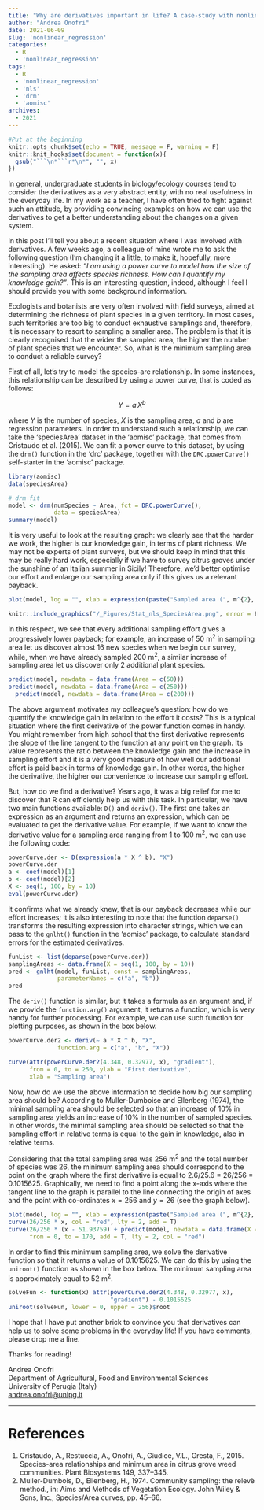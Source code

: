 ```yaml
---
title: "Why are derivatives important in life? A case-study with nonlinear regression"
author: "Andrea Onofri"
date: 2021-06-09
slug: 'nonlinear_regression'
categories:
  - R
  - 'nonlinear_regression'
tags:
  - R
  - 'nonlinear_regression'
  - 'nls'
  - 'drm'
  - 'aomisc'
archives:
  - 2021
---
```



```r
#Put at the beginning
knitr::opts_chunk$set(echo = TRUE, message = F, warning = F)
knitr::knit_hooks$set(document = function(x){ 
  gsub("```\n*```r*\n*", "", x) 
})
```

In general, undergraduate students in biology/ecology courses tend to consider the derivatives as a very abstract entity, with no real usefulness in the everyday life. In my work as a teacher, I have often tried to fight against such an attitude, by providing convincing examples on how we can use the derivatives to get a better understanding about the changes on a given system.

In this post I'll tell you about a recent situation where I was involved with derivatives. A few weeks ago, a colleague of mine wrote me to ask the following question (I'm changing it a little, to make it, hopefully, more interesting). He asked: *"I am using a power curve to model how the size of the sampling area affects species richness. How can I quantify my knowledge gain?"*. This is an interesting question, indeed, although I feel I should provide you with some background information.

Ecologists and botanists are very often involved with field surveys, aimed at determining the richness of plant species in a given territory. In most cases, such territories are too big to conduct exhaustive samplings and, therefore, it is necessary to resort to sampling a smaller area. The problem is that it is clearly recognised that the wider the sampled area, the higher the number of plant species that we encounter. So, what is the minimum sampling area to conduct a reliable survey? 

First of all, let's try to model the species-are relationship. In some instances, this relationship can be described by using a power curve, that is coded as follows:

$$Y = a \, X^b$$

where $Y$ is the number of species, $X$ is the sampling area, $a$ and $b$ are regression parameters. In order to understand such a relationship, we can take the 'speciesArea' dataset in the 'aomisc' package, that comes from Cristaudo et al. (2015). We can fit a power curve to this dataset, by using the `drm()` function in the 'drc' package, together with the `DRC.powerCurve()` self-starter in the 'aomisc' package.


```r
library(aomisc)
data(speciesArea)

# drm fit
model <- drm(numSpecies ~ Area, fct = DRC.powerCurve(),
             data = speciesArea)
summary(model)
```

It is very useful to look at the resulting graph: we clearly see that the harder we work, the higher is our knowledge gain, in terms of plant richness. We may not be experts of plant surveys, but we should keep in mind that this may be really hard work, especially if we have to survey citrus groves under the sunshine of an Italian summer in Sicily! Therefore, we'd better optimise our effort and enlarge our sampling area only if this gives us a relevant payback. 


```r
plot(model, log = "", xlab = expression(paste("Sampled area (", m^{2}, ")", sep = "")), ylab = "Number of species")
```

```r
knitr::include_graphics("/_Figures/Stat_nls_SpeciesArea.png", error = F)
```

In this respect, we see that every additional sampling effort gives a progressively lower payback; for example, an increase of 50 m^2^ in sampling area let us discover almost 16 new species when we begin our survey, while, when we have already sampled 200 m^2^, a similar increase of sampling area let us discover only 2 additional plant species. 

```r
predict(model, newdata = data.frame(Area = c(50)))
predict(model, newdata = data.frame(Area = c(250))) -
  predict(model, newdata = data.frame(Area = c(200))) 
```

The above argument motivates my colleague's question: how do we quantify the knowledge gain in relation to the effort it costs? This is a typical situation where the first derivative of the power function comes in handy. You might remember from high school that the first derivative represents the slope of the line tangent to the function at any point on the graph. Its value represents the ratio between the knowledge gain and the increase in sampling effort and it is a very good measure of how well our additional effort is paid back in terms of knowledge gain. In other words, the higher the derivative, the higher our convenience to increase our sampling effort.

But, how do we find a derivative? Years ago, it was a big relief for me to discover that R can efficiently help us with this task. In particular, we have two main functions available: `D()` and `deriv()`. The first one takes an expression as an argument and returns an expression, which can be evaluated to get the derivative value. For example, if we want to know the derivative value for a sampling area ranging from 1 to 100 m^2^, we can use the following code:

```r
powerCurve.der <- D(expression(a * X ^ b), "X")
powerCurve.der
a <- coef(model)[1]
b <- coef(model)[2]
X <- seq(1, 100, by = 10)
eval(powerCurve.der)
```

It confirms what we already knew, that is our payback decreases while our effort increases; it is also interesting to note that the function `deparse()` transforms the resulting expression into character strings, which we can pass to the `gnlht()` function in the 'aomisc' package, to calculate standard errors for the estimated derivatives.

```r
funList <- list(deparse(powerCurve.der))
samplingAreas <- data.frame(X = seq(1, 100, by = 10))
pred <- gnlht(model, funList, const = samplingAreas,
              parameterNames = c("a", "b"))
pred
```

The `deriv()` function is similar, but it takes a formula as an argument and, if we provide the `function.arg()` argument, it returns a function, which is very handy for further processing. For example, we can use such function for plotting purposes, as shown in the box below.

```r
powerCurve.der2 <- deriv(~ a * X ^ b, "X",
              function.arg = c("a", "b", "X"))

curve(attr(powerCurve.der2(4.348, 0.32977, x), "gradient"), 
      from = 0, to = 250, ylab = "First derivative", 
      xlab = "Sampling area")
```

Now, how do we use the above information to decide how big our sampling area should be? According to Muller-Dumboise and Ellenberg (1974), the minimal sampling area should be selected so that an increase of 10% in sampling area yields an increase of 10% in the number of sampled species. In other words, the minimal sampling area should be selected so that the sampling effort in relative terms is equal to the gain in knowledge, also in relative terms.

Considering that the total sampling area was 256 m^2^ and the total number of species was 26, the minimum sampling area should correspond to the point on the graph where the first derivative is equal to 2.6/25.6 = 26/256 = 0.1015625. Graphically, we need to find a point along the x-axis where the tangent line to the graph is parallel to the line connecting the origin of axes and the point with co-ordinates $x = 256$ and $y = 26$ (see the graph below).

```r
plot(model, log = "", xlab = expression(paste("Sampled area (", m^{2}, ")", sep = "")), ylab = "Number of species", ylim = c(0, 30), xlim = c(0, 260))
curve(26/256 * x, col = "red", lty = 2, add = T)
curve(26/256 * (x - 51.93759) + predict(model, newdata = data.frame(X = 51.93759)),
      from = 0, to = 170, add = T, lty = 2, col = "red")
```

In order to find this minimum sampling area, we solve the derivative function so that it returns a value of 0.1015625. We can do this by using the `uniroot()` function as shown in the box below. The minimum sampling area is approximately equal to  52 m^2^.

```r
solveFun <- function(x) attr(powerCurve.der2(4.348, 0.32977, x),
                             "gradient") - 0.1015625
uniroot(solveFun, lower = 0, upper = 256)$root
```

I hope that I have put another brick to convince you that derivatives can help us to solve some problems in the everyday life! If you have comments, please drop me a line.

Thanks for reading!

Andrea Onofri   
Department of Agricultural, Food and Environmental Sciences        
University of Perugia (Italy)        
[andrea.onofri@unipg.it](mailto:andrea.onofri@unipg.it)  

---

# References

1. Cristaudo, A., Restuccia, A., Onofri, A., Giudice, V.L., Gresta, F., 2015. Species-area relationships and minimum area in citrus grove weed communities. Plant Biosystems 149, 337–345.
2. Muller-Dumbois, D., Ellenberg, H., 1974. Community sampling: the relevè method., in: Aims and Methods of Vegetation Ecology. John Wiley & Sons, Inc., Species/Area curves, pp. 45–66.

